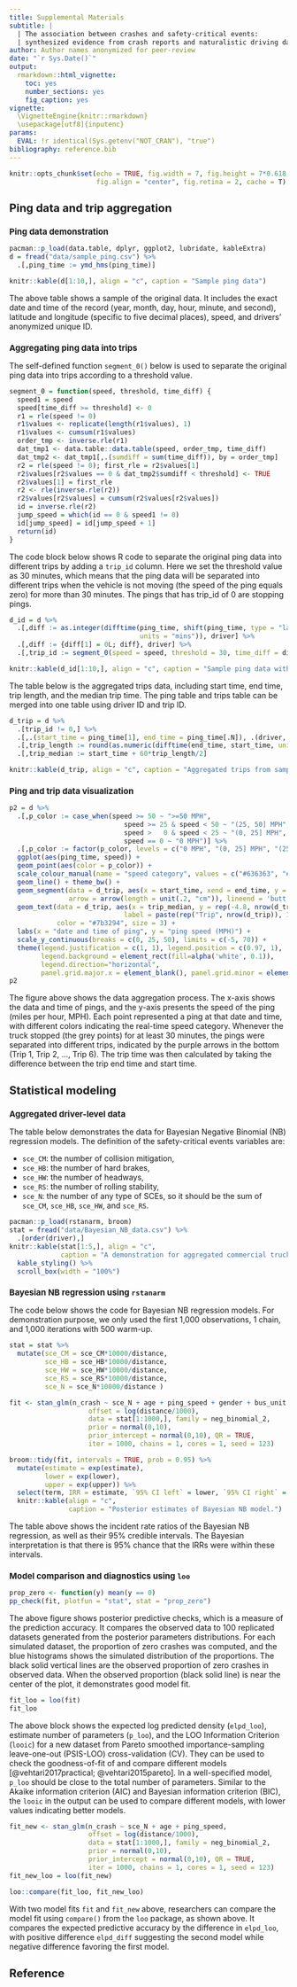 ```yaml
---
title: Supplemental Materials 
subtitle: |
  | The association between crashes and safety-critical events: 
  | synthesized evidence from crash reports and naturalistic driving data among commercial truck drivers.
author: Author names anonymized for peer-review
date: "`r Sys.Date()`"
output: 
  rmarkdown::html_vignette:
    toc: yes
    number_sections: yes
    fig_caption: yes
vignette: 
  \VignetteEngine{knitr::rmarkdown}
  \usepackage[utf8]{inputenc}
params:
  EVAL: !r identical(Sys.getenv("NOT_CRAN"), "true")
bibliography: reference.bib
---
```



<style type="text/css">
h1.title {
  font-size: 20px;
}
h1 { /* Header 1 */
  font-size: 20px;
}
h2 { /* Header 2 */
    font-size: 15px;
}
</style>



```r
knitr::opts_chunk$set(echo = TRUE, fig.width = 7, fig.height = 7*0.618, 
                      fig.align = "center", fig.retina = 2, cache = T)
```



Ping data and trip aggregation
==============================

Ping data demonstration
-----------------------
```r
pacman::p_load(data.table, dplyr, ggplot2, lubridate, kableExtra)
d = fread("data/sample_ping.csv") %>% 
  .[,ping_time := ymd_hms(ping_time)]

knitr::kable(d[1:10,], align = "c", caption = "Sample ping data")
```

The above table shows a sample of the original data. It includes the exact date and time of the record (year, month, day, hour, minute, and second), latitude and longitude (specific to five decimal places), speed, and drivers' anonymized unique ID.

Aggregating ping data into trips
--------------------------------
The self-defined function `segment_0()` below is used to separate the original ping data into trips according to a threshold value.

```r
segment_0 = function(speed, threshold, time_diff) {
  speed1 = speed
  speed[time_diff >= threshold] <- 0
  r1 = rle(speed != 0)
  r1$values <- replicate(length(r1$values), 1)
  r1$values <- cumsum(r1$values)
  order_tmp <- inverse.rle(r1)
  dat_tmp1 <- data.table::data.table(speed, order_tmp, time_diff)
  dat_tmp2 <- dat_tmp1[,.(sumdiff = sum(time_diff)), by = order_tmp]
  r2 = rle(speed != 0); first_rle = r2$values[1]
  r2$values[r2$values == 0 & dat_tmp2$sumdiff < threshold] <- TRUE
  r2$values[1] = first_rle
  r2 <- rle(inverse.rle(r2))
  r2$values[r2$values] = cumsum(r2$values[r2$values])
  id = inverse.rle(r2)
  jump_speed = which(id == 0 & speed1 != 0)
  id[jump_speed] = id[jump_speed + 1]
  return(id)
}
```

The code block below shows R code to separate the original ping data into different trips by adding a `trip_id` column. Here we set the threshold value as 30 minutes, which means that the ping data will be separated into different trips when the vehicle is not moving (the speed of the ping equals zero) for more than 30 minutes. The pings that has trip_id of 0 are stopping pings.

```r
d_id = d %>% 
  .[,diff := as.integer(difftime(ping_time, shift(ping_time, type = "lag", fill = 0), 
                                 units = "mins")), driver] %>%
  .[,diff := {diff[1] = 0L; diff}, driver] %>%
  .[,trip_id := segment_0(speed = speed, threshold = 30, time_diff = diff), driver]

knitr::kable(d_id[1:10,], align = "c", caption = "Sample ping data with time difference and trip ID")
```

The table below is the aggregated trips data, including start time, end time, trip length, and the median trip time. The ping table and trips table can be merged into one table using driver ID and trip ID.

```r
d_trip = d %>%
  .[trip_id != 0,] %>% 
  .[,.(start_time = ping_time[1], end_time = ping_time[.N]), .(driver, trip_id)] %>% 
  .[,trip_length := round(as.numeric(difftime(end_time, start_time, units = "mins")), 2)] %>% 
  .[,trip_median := start_time + 60*trip_length/2]

knitr::kable(d_trip, align = "c", caption = "Aggregated trips from sample ping")
```

Ping and trip data visualization
--------------------------------

```r
p2 = d %>% 
  .[,p_color := case_when(speed >= 50 ~ ">=50 MPH", 
                             speed >= 25 & speed < 50 ~ "(25, 50] MPH", 
                             speed >   0 & speed < 25 ~ "(0, 25] MPH", 
                             speed == 0 ~ "0 MPH")] %>% 
  .[,p_color := factor(p_color, levels = c("0 MPH", "(0, 25] MPH", "(25, 50] MPH", ">=50 MPH"))] %>% 
  ggplot(aes(ping_time, speed)) + 
  geom_point(aes(color = p_color)) + 
  scale_colour_manual(name = "speed category", values = c("#636363", "#31a354", "#fb6a4a", "#a50f15")) + 
  geom_line() + theme_bw() + 
  geom_segment(data = d_trip, aes(x = start_time, xend = end_time, y = -3, yend = -3),
               arrow = arrow(length = unit(.2, "cm")), lineend = 'butt', size = .8, color = "#7b3294") + 
  geom_text(data = d_trip, aes(x = trip_median, y = rep(-4.8, nrow(d_trip)),
                             label = paste(rep("Trip", nrow(d_trip)), 1:nrow(d_trip), " ")),
            color = "#7b3294", size = 3) + 
  labs(x = "date and time of ping", y = "ping speed (MPH)") + 
  scale_y_continuous(breaks = c(0, 25, 50), limits = c(-5, 70)) + 
  theme(legend.justification = c(1, 1), legend.position = c(0.97, 1),
        legend.background = element_rect(fill=alpha('white', 0.1)),
        legend.direction="horizontal", 
        panel.grid.major.x = element_blank(), panel.grid.minor = element_blank())
p2
```

The figure above shows the data aggregation process. The x-axis shows the data and time of pings, and the y-axis presents the speed of the ping (miles per hour, MPH). Each point represented a ping at that date and time, with different colors indicating the real-time speed category. Whenever the truck stopped (the grey points) for at least 30 minutes, the pings were separated into different trips, indicated by the purple arrows in the bottom (Trip 1, Trip 2, $\ldots$, Trip 6). The trip time was then calculated by taking the difference between the trip end time and start time. 

Statistical modeling
====================
Aggregated driver-level data
----------------------------
The table below demonstrates the data for Bayesian Negative Binomial (NB) regression models. The definition of the safety-critical events variables are:

- `sce_CM`: the number of collision mitigation,
- `sce_HB`: the number of hard brakes,
- `sce_HW`: the number of headways,
- `sce_RS`: the number of rolling stability,
- `sce_N`: the number of any type of SCEs, so it should be the sum of `sce_CM`, `sce_HB`, `sce_HW`, and `sce_RS`.

```r
pacman::p_load(rstanarm, broom)
stat = fread("data/Bayesian_NB_data.csv") %>% 
  .[order(driver),]
knitr::kable(stat[1:5,], align = "c", 
             caption = "A demonstration for aggregated commercial truck driver data") %>% 
  kable_styling() %>%
  scroll_box(width = "100%")
```

Bayesian NB regression using `rstanarm`
---------------------------------------
The code below shows the code for Bayesian NB regression models. For demonstration purpose, we only used the first 1,000 observations, 1 chain, and 1,000 iterations with 500 warm-up.

```r
stat = stat %>% 
  mutate(sce_CM = sce_CM*10000/distance,
         sce_HB = sce_HB*10000/distance,
         sce_HW = sce_HW*10000/distance,
         sce_RS = sce_RS*10000/distance,
         sce_N = sce_N*10000/distance )

fit <- stan_glm(n_crash ~ sce_N + age + ping_speed + gender + bus_unit + d_type,
                    offset = log(distance/1000),
                    data = stat[1:1000,], family = neg_binomial_2, 
                    prior = normal(0,10), 
                    prior_intercept = normal(0,10), QR = TRUE,
                    iter = 1000, chains = 1, cores = 1, seed = 123)
```

```r
broom::tidy(fit, intervals = TRUE, prob = 0.95) %>% 
  mutate(estimate = exp(estimate),
         lower = exp(lower),
         upper = exp(upper)) %>% 
  select(term, IRR = estimate, `95% CI left` = lower, `95% CI right` = upper) %>% 
  knitr::kable(align = "c", 
               caption = "Posterior estimates of Bayesian NB model.")
```

The table above shows the incident rate ratios of the Bayesian NB regression, as well as their 95% credible intervals. The Bayesian interpretation is that there is 95% chance that the IRRs were within these intervals.

Model comparison and diagnostics using `loo`
--------------------------------------------

```r
prop_zero <- function(y) mean(y == 0)
pp_check(fit, plotfun = "stat", stat = "prop_zero")
```

The above figure shows posterior predictive checks, which is a measure of the prediction accuracy. It compares the observed data to 100 replicated datasets generated from the posterior parameters distributions. For each simulated dataset, the proportion of zero crashes was computed, and the blue histograms shows the simulated distribution of the proportions. The black solid vertical lines are the observed proportion of zero crashes in observed data. When the observed proportion (black solid line) is near the center of the plot, it demonstrates good model fit.

```r
fit_loo = loo(fit)
fit_loo
```

The above block shows the expected log predicted density (`elpd_loo`), estimate number of parameters (`p_loo`), and the LOO Information Criterion (`looic`) for a new dataset from Pareto smoothed importance-sampling leave-one-out (PSIS-LOO) cross-validation (CV). They can be used to check the goodness-of-fit of and compare different models [@vehtari2017practical; @vehtari2015pareto]. In a well-specified model, `p_loo` should be close to the total number of parameters. Similar to the Akaike information criterion (AIC) and Bayesian information criterion (BIC), the `looic` in the output can be used to compare different models, with lower values indicating better models. 

```r
fit_new <- stan_glm(n_crash ~ sce_N + age + ping_speed,
                    offset = log(distance/1000),
                    data = stat[1:1000,], family = neg_binomial_2, 
                    prior = normal(0,10), 
                    prior_intercept = normal(0,10), QR = TRUE,
                    iter = 1000, chains = 1, cores = 1, seed = 123)
fit_new_loo = loo(fit_new)
```

```r
loo::compare(fit_loo, fit_new_loo)
```

With two model fits `fit` and `fit_new` above, researchers can compare the model fit using `compare()` from the `loo` package, as shown above. It compares the expected predictive accuracy by the difference in `elpd_loo`, with positive difference `elpd_diff` suggesting the second model while negative difference favoring the first model.

Reference {-}
=========